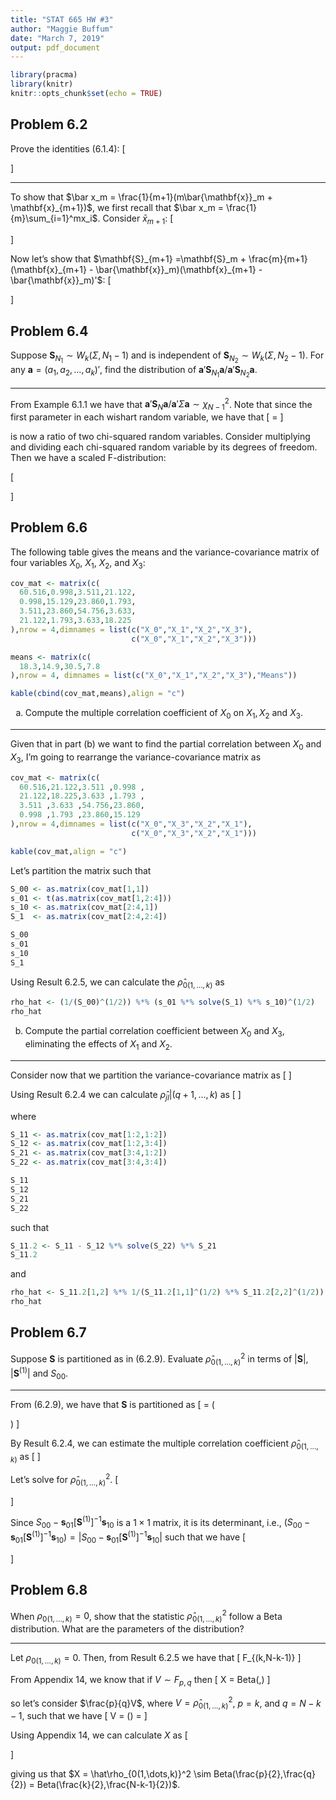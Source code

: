 ```yaml
---
title: "STAT 665 HW #3"
author: "Maggie Buffum"
date: "March 7, 2019"
output: pdf_document
---
```


```r
library(pracma)
library(knitr)
knitr::opts_chunk$set(echo = TRUE)
```

## Problem 6.2
Prove the identities (6.1.4):
\[
\begin{aligned}
\bar{\mathbf{x}}_{m+1} &&=&&\frac{1}{m+1}(m\bar{\mathbf{x}}_m + \mathbf{x}_{m+1}),\ \ \ \ \ \ \ \ \ \ \ &\text{ and}&\\
\mathbf{S}_{m+1} &&=&&\mathbf{S}_m + \frac{m}{m+1}(\mathbf{x}_{m+1} - \bar{\mathbf{x}}_m)(\mathbf{x}_{m+1} - \bar{\mathbf{x}}_m)'
\end{aligned}
\]
  
---
  
To show that $\bar x_m = \frac{1}{m+1}(m\bar{\mathbf{x}}_m + \mathbf{x}_{m+1})$, we first recall that $\bar x_m = \frac{1}{m}\sum_{i=1}^mx_i$. Consider $\bar x_{m+1}$:
\[
\begin{aligned}
\bar x_{m+1} &= \frac{1}{m+1}\sum_{i=1}^{m+1}x_i\\
&=\frac{1}{m+1}\left(\sum_{i=1}^{m}x_i + x_{m+1}\right)\\
&=\frac{1}{m+1}\left(m\bar x_m + x_{m+1}\right)\\
\end{aligned}
\]
  
Now let's show that $\mathbf{S}_{m+1} =\mathbf{S}_m + \frac{m}{m+1}(\mathbf{x}_{m+1} - \bar{\mathbf{x}}_m)(\mathbf{x}_{m+1} - \bar{\mathbf{x}}_m)'$:
\[
\begin{aligned}
\mathbf{S}_{m+1} &= \sum_{i=1}^{m+1}(x_i - \bar x_{m+1})(x_i - \bar x_{m+1})'\\
&=\sum_{i=1}^m(x_i - \bar x_{m+1})(x_i - \bar x_{m+1})' + (x_{m+1} - \bar x_{m+1})(x_{m+1} - \bar x_{m+1})'\\
&=\sum_{i=1}^m(x_i - \bar x_m + \bar x_m - \bar x_{m+1})(x_i - \bar x_m + \bar x_m - \bar x_{m+1})' + (x_{m+1} - \bar x_{m+1})(x_{m+1} - \bar x_{m+1})'\\
&=\sum_{i=1}^m\left[(x_i - \bar x_m) + (\bar x_m - \bar x_{m+1})\right]\left[(x_i - \bar x_m) + (\bar x_m - \bar x_{m+1})\right]' + (x_{m+1} - \bar x_{m+1})(x_{m+1} - \bar x_{m+1})'\\
&=\sum_{i=1}^m\left[(x_i - \bar x_m) + (\bar x_m - \bar x_{m+1})\right]\left[(x_i - \bar x_m)' + (\bar x_m - \bar x_{m+1})'\right] + (x_{m+1} - \bar x_{m+1})(x_{m+1} - \bar x_{m+1})'\\
&=\sum_{i=1}^m(x_i - \bar x_m)(x_i - \bar x_m)' + \sum_{i=1}^m(x_i - \bar x_m)(\bar x_m - \bar x_{m+1})' + \sum_{i=1}^m(\bar x_m - \bar x_{m+1})\left[(x_i - \bar x_m)' + (\bar x_m - \bar x_{m+1})'\right]\\&\ \ \ \ \  + (x_{m+1} - \bar x_{m+1})(x_{m+1} - \bar x_{m+1})'\\
&= \mathbf{S}_m + \left[\sum_{i=1}^m(x_i - \bar x_m)\right](\bar x_m - \bar x_{m+1})' + \sum_{i=1}^m(\bar x_m - \bar x_{m+1})(x_i - \bar x_{m+1})' + (x_{m+1} - \bar x_{m+1})(x_{m+1} - \bar x_{m+1})'\\
&= \mathbf{S}_m + (m\bar x_m - m\bar x_m)(\bar x_m - \bar x_{m+1})' + (\bar x_m - \bar x_{m+1})\sum_{i=1}^m(x_i - \bar x_{m+1})' + (x_{m+1} - \bar x_{m+1})(x_{m+1} - \bar x_{m+1})'\\
&= \mathbf{S}_m + (\bar x_m - \bar x_{m+1})(m\bar x_m - m\bar x_{m+1})' + (x_{m+1} - \bar x_{m+1})(x_{m+1} - \bar x_{m+1})'\\
&= \mathbf{S}_m + m(\bar x_m - \frac{1}{m+1}(m\bar x_m + x_{m+1}))(\bar x_m - \frac{1}{m+1}(m\bar x_m + x_{m+1}))' \\&\ \ \ \ \ + (x_{m+1} - \frac{1}{m+1}(m\bar x_m + x_{m+1}))(x_{m+1} - \frac{1}{m+1}(m\bar x_m + x_{m+1}))'\\
&= \mathbf{S}_m + \frac{m}{(m+1)^2}(\bar x_m - x_{m+1})(\bar x_m - x_{m+1})' + \frac{m^2}{(m+1)^2}(x_{m+1} - \bar x_m)(x_{m+1} - \bar x_m)'\\
&= \mathbf{S}_m + \frac{m}{(m+1)^2}(-1)^2(x_{m+1}-\bar x_m)(x_{m+1}-\bar x_m)' + \frac{m^2}{(m+1)^2}(x_{m+1} - \bar x_m)(x_{m+1} - \bar x_m)'\\
&= \mathbf{S}_m + \frac{m + m^2}{(m+1)^2}(x_{m+1}-\bar x_m)(x_{m+1}-\bar x_m)'\\
&= \mathbf{S}_m + \frac{m}{m+1}(x_{m+1}-\bar x_m)(x_{m+1}-\bar x_m)'\\
\end{aligned}
\]
  
## Problem 6.4
Suppose $\mathbf{S}_{N_1} \sim W_k(\Sigma,N_1-1)$ and is independent of $\mathbf{S}_{N_2} \sim W_k(\Sigma,N_2 - 1)$. For any $\mathbf{a} = (a_1,a_2,\dots,a_k)'$, find the distribution of $\mathbf{a}'\mathbf{S}_{N_1}\mathbf{a}/\mathbf{a}'\mathbf{S}_{N_2}\mathbf{a}$.
  
---
  
From Example 6.1.1 we have that $\mathbf{a}'\mathbf{S}_{N}\mathbf{a}/\mathbf{a}'\Sigma \mathbf{a} \sim \chi^2_{N-1}$. Note that since the first parameter in each wishart random variable, we have that
\[
\frac{\mathbf{a}'\mathbf{S}_{N_1}\mathbf{a}}{\mathbf{a}'\mathbf{S}_{N_2}\mathbf{a}} = \frac{\mathbf{a}'\mathbf{S}_{N_1}\mathbf{a}/\mathbf{a}'\Sigma \mathbf{a}}{\mathbf{a}'\mathbf{S}_{N_2}\mathbf{a}/\mathbf{a}'\Sigma \mathbf{a}}
\]
  
is now a ratio of two chi-squared random variables. Consider multiplying and dividing each chi-squared random variable by its degrees of freedom. Then we have a scaled F-distribution:
  
\[
\begin{aligned}
&=\frac{(N_1 - 1)}{(N_2 - 1)}\frac{\mathbf{a}'\mathbf{S}_{N_1}\mathbf{a}/(N_1 - 1)}{\mathbf{a}'\mathbf{S}_{N_2}\mathbf{a}/(N_2 - 1)} \sim \frac{(N_1 - 1)}{(N_2 - 1)}F_{(N_1 - 1,N_2-1)}\\
\end{aligned}
\]
  
## Problem 6.6
The following table gives the means and the variance-covariance matrix of four variables $X_0$, $X_1$, $X_2$, and $X_3$:
  
```r
cov_mat <- matrix(c(
  60.516,0.998,3.511,21.122,
  0.998,15.129,23.860,1.793,
  3.511,23.860,54.756,3.633,
  21.122,1.793,3.633,18.225
),nrow = 4,dimnames = list(c("X_0","X_1","X_2","X_3"),
                           c("X_0","X_1","X_2","X_3")))

means <- matrix(c(
  18.3,14.9,30.5,7.8
),nrow = 4, dimnames = list(c("X_0","X_1","X_2","X_3"),"Means"))

kable(cbind(cov_mat,means),align = "c")
```
  
(a) Compute the multiple correlation coefficient of $X_0$ on $X_1,X_2$ and $X_3$.
  
---
  
Given that in part (b) we want to find the partial correlation between $X_0$ and $X_3$, I'm going to rearrange the variance-covariance matrix as
  
```r
cov_mat <- matrix(c(
  60.516,21.122,3.511 ,0.998 ,
  21.122,18.225,3.633 ,1.793 ,
  3.511 ,3.633 ,54.756,23.860,
  0.998 ,1.793 ,23.860,15.129
),nrow = 4,dimnames = list(c("X_0","X_3","X_2","X_1"),
                           c("X_0","X_3","X_2","X_1")))

kable(cov_mat,align = "c")
```
  
Let's partition the matrix such that
  
```r
S_00 <- as.matrix(cov_mat[1,1])
s_01 <- t(as.matrix(cov_mat[1,2:4]))
s_10 <- as.matrix(cov_mat[2:4,1])
S_1  <- as.matrix(cov_mat[2:4,2:4])

S_00
s_01
s_10
S_1
```
  
Using Result 6.2.5, we can calculate the $\hat\rho_{0(1,\dots,k)}$ as
  
```r
rho_hat <- (1/(S_00)^(1/2)) %*% (s_01 %*% solve(S_1) %*% s_10)^(1/2)
rho_hat
```
  
(b) Compute the partial correlation coefficient between $X_0$ and $X_3$, eliminating the effects of $X_1$ and $X_2$.
  
---
  
Consider now that we partition the variance-covariance matrix as
\[
\left[
\begin{array}{cc|cc}
60.516&21.122&3.511 &0.998 \\
21.122&18.225&3.633 &1.793 \\
\hline
3.511 &3.633 &54.756&23.860\\
0.998 &1.793 &23.860&15.129
\end{array}
\right]
\]
  
Using Result 6.2.4 we can calculate $\hat\rho_{jl}|(q+1,\dots,k)$ as
\[
\frac{|\mathbf{S}_{11.2}|_{j,l}}{|\mathbf{S}_{11.2}|_{j,j}^{1/2}|\mathbf{S}_{11.2}|_{l,l}^{1/2}}
\]
  
where
  
```r
S_11 <- as.matrix(cov_mat[1:2,1:2])
S_12 <- as.matrix(cov_mat[1:2,3:4])
S_21 <- as.matrix(cov_mat[3:4,1:2])
S_22 <- as.matrix(cov_mat[3:4,3:4])

S_11
S_12
S_21
S_22
```
  
such that
  
```r
S_11.2 <- S_11 - S_12 %*% solve(S_22) %*% S_21  
S_11.2
```
  
and
   
```r
rho_hat <- S_11.2[1,2] %*% 1/(S_11.2[1,1]^(1/2) %*% S_11.2[2,2]^(1/2))
rho_hat
```
  
## Problem 6.7
Suppose $\mathbf{S}$ is partitioned as in (6.2.9). Evaluate $\hat\rho_{0(1,\dots,k)}^2$ in terms of $|\mathbf{S}|$, $|\mathbf{S}^{(1)}|$ and $S_{00}$.
  
---
  
From (6.2.9), we have that $\mathbf{S}$ is partitioned as
\[
\mathbf{S} = 
\left(
\begin{array}{cc}
S_{00} & \mathbf{s}_{01}\\
\mathbf{s}_{10} & \mathbf{S}^{(1)}
\end{array}
\right)
\]
  
By Result 6.2.4, we can estimate the multiple correlation coefficient $\hat\rho_{0(1,\dots,k)}$ as
\[
\frac{\left(\mathbf{s}_{01}[\mathbf{S}^{(1)}]^{-1}\mathbf{s}_{10}\right)^{1/2}}{S_{00}^{1/2}}
\]
  
Let's solve for $\hat\rho_{0(1,\dots,k)}^2$.
\[
\begin{aligned}
\hat\rho_{0(1,\dots,k)}^2 &=\left[ \frac{\left(\mathbf{s}_{01}[\mathbf{S}^{(1)}]^{-1}\mathbf{s}_{10}\right)^{1/2}}{S_{00}^{1/2}}\right]^2\\
&= \frac{\mathbf{s}_{01}[\mathbf{S}^{(1)}]^{-1}\mathbf{s}_{10}}{S_{00}}\\
&= \frac{S_{00} - S_{00} + \mathbf{s}_{01}[\mathbf{S}^{(1)}]^{-1}\mathbf{s}_{10}}{S_{00}}\\
&= \frac{S_{00} - \left[S_{00} - \mathbf{s}_{01}[\mathbf{S}^{(1)}]^{-1}\mathbf{s}_{10}\right]}{S_{00}}\\
&= \frac{S_{00} - |\mathbf{S}^{(1)}|^{-1}|\mathbf{S}^{(1)}|\left[S_{00} - \mathbf{s}_{01}[\mathbf{S}^{(1)}]^{-1}\mathbf{s}_{10}\right]}{S_{00}}\\
\end{aligned}
\]
  
Since $S_{00} - \mathbf{s}_{01}[\mathbf{S}^{(1)}]^{-1}\mathbf{s}_{10}$ is a $1\times 1$ matrix, it is its determinant, i.e., $(S_{00} - \mathbf{s}_{01}[\mathbf{S}^{(1)}]^{-1}\mathbf{s}_{10}) = |S_{00} - \mathbf{s}_{01}[\mathbf{S}^{(1)}]^{-1}\mathbf{s}_{10}|$ such that we have
\[
\begin{aligned}
\hat\rho_{0(1,\dots,k)}^2 &= \frac{S_{00} - |\mathbf{S}^{(1)}|^{-1}|\mathbf{S}^{(1)}|\left[S_{00} - \mathbf{s}_{01}[\mathbf{S}^{(1)}]^{-1}\mathbf{s}_{10}\right]}{S_{00}}\\
&= \frac{S_{00} - |\mathbf{S}^{(1)}|^{-1}|\mathbf{S}^{(1)}|\left|S_{00} - \mathbf{s}_{01}[\mathbf{S}^{(1)}]^{-1}\mathbf{s}_{10}\right|}{S_{00}}\\
&= \frac{S_{00} - |\mathbf{S}^{(1)}|^{-1}|\mathbf{S}|}{S_{00}}\\
&= 1 - \frac{|\mathbf{S}^{(1)}|^{-1}|\mathbf{S}|}{S_{00}}\\
&= 1 - \frac{|\mathbf{S}|}{S_{00}|\mathbf{S}^{(1)}|}\\
\end{aligned}
\]
  
## Problem 6.8
When $\rho_{0(1,\dots,k)}=0$, show that the statistic $\hat\rho^2_{0(1,\dots,k)}$ follow a Beta distribution. What are the parameters of the distribution?
  
---
  
Let $\rho_{0(1,\dots,k)}=0$. Then, from Result 6.2.5 we have that
\[
\frac{(N-k-1)\hat\rho_{0(1,\dots,k)}^2}{k(1 - \hat\rho_{0(1,\dots,k)}^2)} \sim F_{(k,N-k-1)}
\]
  
From Appendix 14, we know that if $V\sim F_{p,q}$ then
\[
X = \frac{(p/q)V}{1 + (p/q)V}\sim Beta(\frac{p}{2},\frac{q}{2})
\]
  
so let's consider $\frac{p}{q}V$, where $V = \hat\rho_{0(1,\dots,k)}^2$, $p = k$, and $q=N-k-1$, such that we have
\[
\frac{p}{q}V = \frac{k}{N-k-1}\left(\frac{(N-k-1)\hat\rho_{0(1,\dots,k)}^2}{k(1-\hat\rho_{0(1,\dots,k)}^2)}\right) = \frac{\hat\rho_{0(1,\dots,k)}^2)}{1-\hat\rho_{0(1,\dots,k)}^2)}
\]
  
Using Appendix 14, we can calculate $X$ as
\[
\begin{aligned}
X &= \frac{\frac{\hat\rho_{0(1,\dots,k)}^2}{1-\hat\rho_{0(1,\dots,k)}^2}}{1 + \frac{\hat\rho_{0(1,\dots,k)}^2}{1-\hat\rho_{0(1,\dots,k)}^2}}\\
&=\frac{\frac{\hat\rho_{0(1,\dots,k)}^2}{1-\hat\rho_{0(1,\dots,k)}^2}}{\frac{1-\hat\rho_{0(1,\dots,k)}^2 +\hat\rho_{0(1,\dots,k)}^2}{1-\hat\rho_{0(1,\dots,k)}^2}}\\
&=\frac{\frac{\hat\rho_{0(1,\dots,k)}^2}{1-\hat\rho_{0(1,\dots,k)}^2}}{\frac{1}{1-\hat\rho_{0(1,\dots,k)}^2}}\\
&=\frac{\hat\rho_{0(1,\dots,k)}^2(1-\hat\rho_{0(1,\dots,k)}^2)}{1-\hat\rho_{0(1,\dots,k)}^2}\\
&=\hat\rho_{0(1,\dots,k)}^2
\end{aligned}
\]
  
giving us that $X = \hat\rho_{0(1,\dots,k)}^2 \sim Beta(\frac{p}{2},\frac{q}{2}) = Beta(\frac{k}{2},\frac{N-k-1}{2})$.








































































